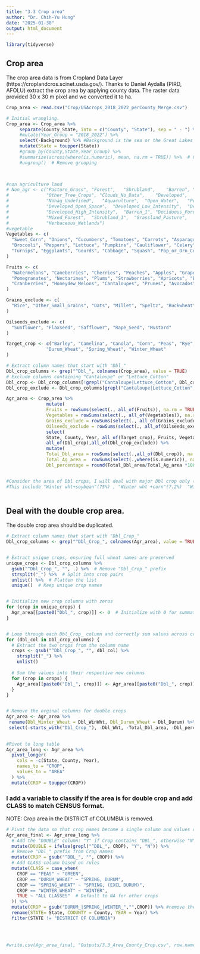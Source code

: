 ```yaml
---
title: "3.3 Crop area"
author: "Dr. Chih-Yu Hung"
date: "2025-01-30"
output: html_document
---
```


```r
library(tidyverse)
```

## Crop area

The crop area data is from Cropland Data Layer (https://croplandcros.scinet.usda.gov/). 
Thanks to Daniel Aydalla (PIRD, AFOLU) extract the crop area by applying county data. The raster data provided 30 x 30 m pixel and we converted it to ha. 

```r
Crop_area <- read.csv("Crop/USAcrops_2018_2022_perCounty_Merge.csv")

# Initial wrangling.  
Crop_area <- Crop_area %>%
     separate(County_State, into = c("County", "State"), sep = " - ") %>% #Seperate state and county to two columns.
     #mutate(Year_Group = "2018_2022") %>%
     select(-Background) %>% #Background is the sea or the Great Lakes
     mutate(State = toupper(State))
     #group_by(County,State,Year_Group) %>%
     #summarize(across(where(is.numeric), mean, na.rm = TRUE)) %>%  # Compute mean for all numeric columns
     #ungroup()  # Remove grouping
  


#non agriculture land
# Non_agr <- c("Pasture_Grass",	"Forest",	"Shrubland",	"Barren", "Christmas_Trees",
#              "Other_Tree_Crops", "Clouds_No_Data",	"Developed",	"Water",	"Wetlands",
#              "Nonag_Undefined",	"Aquaculture",	"Open_Water",	"Perennial_Ice_Snow",
#              "Developed_Open_Space",	"Developed_Low_Intensity",	"Developed_Med_Intensity",
#              "Developed_High_Intensity",	"Barren_1",	"Deciduous_Forest",	"Evergreen_Forest",	
#              "Mixed_Forest",	"Shrubland_1",	"Grassland_Pasture",	"Woody_Wetlands",
#              "Herbaceous_Wetlands")
#vegetable
Vegetables <- c(
  "Sweet_Corn", "Onions", "Cucumbers", "Tomatoes", "Carrots", "Asparagus", "Garlic",
  "Broccoli", "Peppers", "Lettuce", "Pumpkins", "Cauliflower", "Celery", "Radishes",
  "Turnips", "Eggplants", "Gourds", "Cabbage", "Squash", "Pop_or_Orn_Corn"
)

Fruits <- c(
  "Watermelons", "Caneberries", "Cherries", "Peaches", "Apples", "Grapes", "Citrus",
  "Pomegranates", "Nectarines", "Plums", "Strawberries", "Apricots", "Blueberries",
  "Cranberries", "Honeydew_Melons", "Cantaloupes", "Prunes", "Avocados"
)

Grains_exclude <- c(
  "Rice", "Other_Small_Grains", "Oats", "Millet", "Speltz", "Buckwheat"
)

Oilseeds_exclude <- c(
  "Sunflower", "Flaxseed", "Safflower", "Rape_Seed", "Mustard"
)

Target_crop <- c("Barley", "Camelina", "Canola", "Corn", "Peas", "Rye", "Sorghum", "Soybeans", "Triticale",
               "Durum_Wheat", "Spring_Wheat", "Winter_Wheat"
)

# Extract column names that start with "Dbl_"
Dbl_crop_columns <- grep("^Dbl_", colnames(Crop_area), value = TRUE)
# Exclude columns containing "Cantaloupe" or "Lettuce_Cotton"
Dbl_crop <- Dbl_crop_columns[!grepl("Cantaloupe|Lettuce_Cotton", Dbl_crop_columns)]
Dbl_crop_exclude <- Dbl_crop_columns[grepl("Cantaloupe|Lettuce_Cotton", Dbl_crop_columns)]

Agr_area <- Crop_area %>%
               mutate(
               Fruits = rowSums(select(., all_of(Fruits)), na.rm = TRUE),
               Vegetables = rowSums(select(., all_of(Vegetables)), na.rm = TRUE),
               Grains_exclude = rowSums(select(., all_of(Grains_exclude)), na.rm = TRUE),
               Oilseeds_exclude = rowSums(select(., all_of(Oilseeds_exclude)), na.rm = TRUE)) %>%
               select(
               State, County, Year, all_of(Target_crop), Fruits, Vegetables, Grains_exclude,Oilseeds_exclude,
               all_of(Dbl_crop),all_of(Dbl_crop_exclude)) %>%
               mutate(
               Total_Dbl_area = rowSums(select(.,all_of(Dbl_crop)), na.rm = TRUE),    
               Total_Ag_area =  rowSums(select(.,where(is.numeric)), na.rm = TRUE),
               Dbl_percentage = round(Total_Dbl_area/Total_Ag_area *100,1))  


#Consider the area of Dbl crops, I will deal with major Dbl crop only (they have 92.3% of Dbl crops)
#This include "Winter wht+soybean"(75%) , "Winter wht +corn"(7.2%)  "Winter wht + Sorghum"(6.8%),  "Triticale +corn"(3.1%) 
          

```

## Deal with the double crop area. 

The double crop area should be duplicated. 

```r

# Extract column names that start with "Dbl_Crop_"
Dbl_crop_columns <- grep("^Dbl_Crop_", colnames(Agr_area), value = TRUE)


# Extract unique crops, ensuring full wheat names are preserved
unique_crops <- Dbl_crop_columns %>%
  gsub("^Dbl_Crop_", "", .) %>%  # Remove "Dbl_Crop_" prefix
  strsplit("_") %>%  # Split into crop pairs
  unlist() %>%  # Flatten the list
  unique()  # Keep unique crop names


# Initialize new crop columns with zeros
for (crop in unique_crops) {
  Agr_area[[paste0("Dbl_", crop)]] <- 0  # Initialize with 0 for summation
}


# Loop through each Dbl_Crop_ column and correctly sum values across crops
for (dbl_col in Dbl_crop_columns) {
  # Extract the two crops from the column name
  crops <- gsub("^Dbl_Crop_", "", dbl_col) %>% 
    strsplit("_") %>%
    unlist()
  
  # Sum the values into their respective new columns
  for (crop in crops) {
    Agr_area[[paste0("Dbl_", crop)]] <- Agr_area[[paste0("Dbl_", crop)]] + Agr_area[[dbl_col]]
  }
}


# Remove the orginal columns for double crops
Agr_area <- Agr_area %>%
 rename(Dbl_Winter_Wheat = Dbl_WinWht, Dbl_Durum_Wheat = Dbl_Durum) %>%
 select(-starts_with("Dbl_Crop_"), -Dbl_Wht, -Total_Dbl_area, -Dbl_percentage, - Total_Ag_area)
 

#Pivot to long table
Agr_area_long <- Agr_area %>%
  pivot_longer(
    cols = -c(State, County, Year),
    names_to = "CROP",
    values_to = "AREA"
  ) %>%
  mutate(CROP = toupper(CROP))

```

### I add a variable to classify if the area is for double crop and add CLASS to match CENSUS format.

NOTE: Crop area in the DISTRICT of COLUMBIA is removed. 

```r

# Pivot the data so that crop names become a single column and values remain under "Value"
Agr_area_final <- Agr_area_long %>%
  # Add the "DOUBLE" column: "Y" if Crop contains "DBL_", otherwise "N"
  mutate(DOUBLE = ifelse(grepl("^DBL_", CROP), "Y", "N")) %>%
  # Remove "Dbl_" prefix from Crop names
  mutate(CROP = gsub("^DBL_", "", CROP)) %>%
  # Add CLASS column based on rules
  mutate(CLASS = case_when(
    CROP == "PEAS" ~ "GREEN",
    CROP == "DURUM_WHEAT" ~ "SPRING, DURUM",
    CROP == "SPRING_WHEAT" ~ "SPRING, (EXCL DURUM)",
    CROP == "WINTER_WHEAT" ~ "WINTER",
    TRUE ~ "ALL CLASSES"  # Default to NA for other crops
  )) %>%
  mutate(CROP = gsub("DURUM_|SPRING_|WINTER_","",CROP)) %>% #remove the prefixes
  rename(STATE= State, COOUNTY = County, YEAR = Year) %>%
  filter(STATE != "DISTRICT OF COLUMBIA")



  
#write.csv(Agr_area_final, "Outputs/3.3_Area_County_Crop.csv", row.names = FALSE)

```

